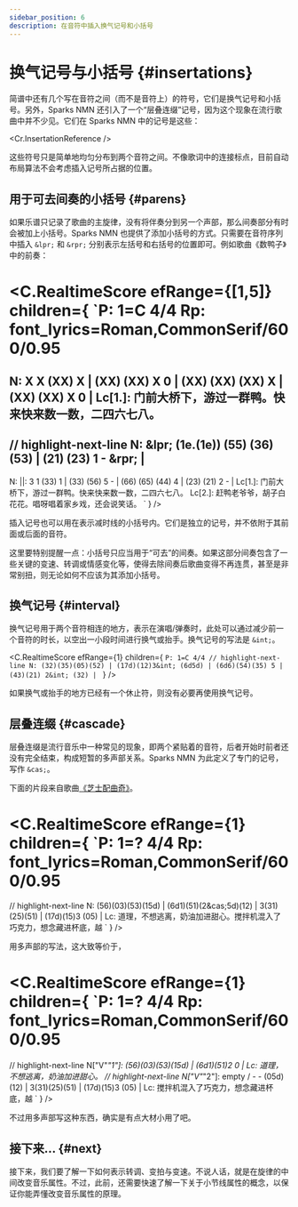 ```yaml
---
sidebar_position: 6
description: 在音符中插入换气记号和小括号
---
```


# 换气记号与小括号 {#insertations}

简谱中还有几个写在音符之间（而不是音符上）的符号，它们是换气记号和小括号。另外，Sparks NMN 还引入了一个“层叠连缀”记号，因为这个现象在流行歌曲中并不少见。它们在 Sparks NMN 中的记号是这些：

<Cr.InsertationReference />

这些符号只是简单地均匀分布到两个音符之间。不像歌词中的连接标点，目前自动布局算法不会考虑插入记号所占据的位置。

## 用于可去间奏的小括号 {#parens}

如果乐谱只记录了歌曲的主旋律，没有将伴奏分到另一个声部，那么间奏部分有时会被加上小括号。Sparks NMN 也提供了添加小括号的方式。只需要在音符序列中插入 `&lpr;` 和 `&rpr;` 分别表示左括号和右括号的位置即可。例如歌曲《数鸭子》中的前奏：

<C.RealtimeScore efRange={[1,5]} children={
`P: 1=C 4/4
Rp: font_lyrics=Roman,CommonSerif/600/0.95
===
N: X X (XX) X | (XX) (XX) X 0 | (XX) (XX) (XX) X | (XX) (XX) X 0 |
Lc[1.]: 门前大桥下，游过一群鸭。快来快来数一数，二四六七八。
---
// highlight-next-line
N: &lpr; (1e.(1e)) (55) (36) (53) | (21) (23) 1 - &rpr; |
---
N: ||: 3 1 (33) 1 | (33) (56) 5 - | (66) (65) (44) 4 | (23) (21) 2 - |
Lc[1.]: 门前大桥下，游过一群鸭。快来快来数一数，二四六七八。
Lc[2.]: 赶鸭老爷爷，胡子白花花。唱呀唱着家乡戏，还会说笑话。
`
} />

插入记号也可以用在表示减时线的小括号内。它们是独立的记号，并不依附于其前面或后面的音符。

这里要特别提醒一点：小括号只应当用于“可去”的间奏。如果这部分间奏包含了一些关键的变速、转调或情感变化等，使得去除间奏后歌曲变得不再连贯，甚至是非常别扭，则无论如何不应该为其添加小括号。

## 换气记号 {#interval}

换气记号用于两个音符相连的地方，表示在演唱/弹奏时，此处可以通过减少前一个音符的时长，以空出一小段时间进行换气或抬手。换气记号的写法是 `&int;`。

<C.RealtimeScore efRange={1} children={
`P: 1=C 4/4
// highlight-next-line
N: (32)(35)(05)(52) | (17d)(12)3&int; (6d5d) | (6d6)(54)(35) 5 | (43)(21) 2&int; (32) |
`
} />

如果换气或抬手的地方已经有一个休止符，则没有必要再使用换气记号。

## 层叠连缀 {#cascade}

层叠连缀是流行音乐中一种常见的现象，即两个紧贴着的音符，后者开始时前者还没有完全结束，构成短暂的多声部关系。Sparks NMN 为此定义了专门的记号，写作 `&cas;`。

下面的片段来自歌曲[《芝士配曲奇》](https://www.kuwo.cn/play_detail/162604893)。

<C.RealtimeScore efRange={1} children={
`P: 1=? 4/4
Rp: font_lyrics=Roman,CommonSerif/600/0.95
====
// highlight-next-line
N: (56)(03)(53)(15d) | (6d1)(51)(2&cas;5d)(12) | 3(31)(25)(51) | (17d)(15)3 (05) |
Lc: 道理，不想逃离，奶油加进甜心。搅拌机混入了巧克力，想念藏进杯底，越
`
} />

用多声部的写法，这大致等价于，

<C.RealtimeScore efRange={1} children={
`P: 1=? 4/4
Rp: font_lyrics=Roman,CommonSerif/600/0.95
====
// highlight-next-line
N["V"_"1"]: (56)(03)(53)(15d) | (6d1)(51)2 0 |
Lc: 道理，不想逃离，奶油加进甜心。
// highlight-next-line
N["V"_"2"]: empty / - - (05d)(12) | 3(31)(25)(51) | (17d)(15)3 (05) |
Lc: 搅拌机混入了巧克力，想念藏进杯底，越
`
} />

不过用多声部写这种东西，确实是有点大材小用了吧。

## 接下来... {#next}

接下来，我们要了解一下如何表示转调、变拍与变速。不说人话，就是在旋律的中间改变音乐属性。不过，此前，还需要快速了解一下关于小节线属性的概念，以保证你能弄懂改变音乐属性的原理。
